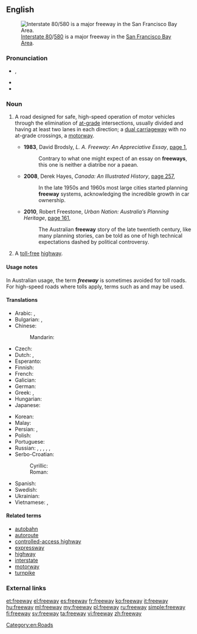 ==English==
{{slim-wikipedia|lang=en}}
[[Image:I-80 Eastshore Fwy.jpg|thumb|[[w:Interstate 80|Interstate 80]]/[[w:Interstate 580 (California)|580]] is a major freeway in the [[w:San Francisco Bay Area|San Francisco Bay Area]].]]

===Pronunciation===
* {{IPA|/ˈfɹiː.wei/|lang=en}}, {{enPR|frēwā}}
* {{audio|en-us-freeway.ogg|Audio (US)|lang=en}}
* {{rhymes|iːweɪ|lang=en}}

===Noun===
{{en-noun}}

# {{context|Australia|Canada|US|lang=en}} A road designed for safe, high-speed operation of motor vehicles through the elimination of [[at-grade]] intersections, usually divided and having at least two lanes in each direction; a [[dual carriageway]] with no at-grade crossings, a [[motorway]].
#* '''1983''', David Brodsly, ''L. A. Freeway: An Appreciative Essay'', [http://books.google.com.au/books?id=Krv0fLvSc5QC&printsec=frontcover&dq=%22freeway%22|%22freeways%22+-intitle:%22%22+-inauthor:%22%22&hl=en&sa=X&ei=6kdXT_nlDcj3mAXao-meDw&redir_esc=y#v=onepage&q=%22freeway%22|%22freeways%22%20-intitle%3A%22%22%20-inauthor%3A%22%22&f=false page 1],
#*: Contrary to what one might expect of an essay on '''freeways''', this one is neither a diatribe nor a paean.
#* '''2008''', Derek Hayes, ''Canada: An Illustrated History'', [http://books.google.com.au/books?id=hrkq7t_4080C&pg=PA257&dq=%22freeway%22|%22freeways%22+canada+-intitle:%22%22+-inauthor:%22%22&hl=en&sa=X&ei=7EZXT53WM8nUmAX3-IHTDw&redir_esc=y#v=onepage&q=%22freeway%22|%22freeways%22%20canada%20-intitle%3A%22%22%20-inauthor%3A%22%22&f=false page 257],
#*: In the late 1950s and 1960s most large cities started planning '''freeway''' systems, acknowledging the incredible growth in car ownership.
#* '''2010''', Robert Freestone, ''Urban Nation: Australia′s Planning Heritage'', [http://books.google.com.au/books?id=v7PQxIjS1BQC&pg=PA161&dq=%22freeway%22|%22freeways%22+australia+-intitle:%22%22+-inauthor:%22%22&hl=en&sa=X&ei=oStXT9b6B4vjmAXyts2YDw&redir_esc=y#v=onepage&q=%22freeway%22|%22freeways%22%20australia%20-intitle%3A%22%22%20-inauthor%3A%22%22&f=false page 161],
#*: The Australian '''freeway''' story of the late twentieth century, like many planning stories, can be told as one of high technical expectations dashed by political controversy.
# A [[toll-free]] [[highway]].

====Usage notes====
In Australian usage, the term '''''freeway''''' is sometimes avoided for toll roads. For high-speed roads where tolls apply, terms such as {{term|tollway|lang=en}} and {{term|motorway|lang=en}} may be used.

====Translations====
{{trans-top|road designed for safe high-speed motoring}}
* Arabic: {{t|ar|أُوتُوسْتْرَاد|m|tr=ʾutustrād}}, {{t|ar|طَرِيق سَرِيع|m}}
* Bulgarian: {{t|bg|автомагистрала|f|tr=ávtomagistrála|sc=Cyrl}}, {{t+|bg|магистрала|tr=magistrála|sc=Cyrl}}
* Chinese:
*: Mandarin: {{t+|cmn|高速公路|tr=gāosù gōnglù|sc=Hani}}
* Czech: {{t+|cs|dálnice|f}}
* Dutch: {{t+|nl|snelweg|m}}, {{t|nl|autosnelweg|m}}
* Esperanto: {{t|eo|aŭtovojo}}
* Finnish: {{t+|fi|moottoritie}}
* French: {{t+|fr|autoroute}}
* Galician: {{t+|gl|autoestrada|f}}
* German: {{t+|de|Autobahn|f}}
* Greek: {{t|el|αυτοκινητόδρομος υπερταχείας κυκλοφορίας|m|sc=Grek}}, {{t|el|[[δρόμος]] [[χωρίς]] [[διόδια]]|m}}
* Hungarian: {{t+|hu|autópálya}}
* Japanese: {{t|ja|高速道路|tr=こうそくどうろ, kōsoku dōro}}
{{trans-mid}}
* Korean: {{t+|ko|고속도로|tr=gosokdoro}}
* Malay: {{t|ms|lebuh raya}}
* Persian: {{t|fa|آزادراه|tr=âzâdrâh|sc=fa-Arab}}, {{t+|fa|اتوبان|tr=otobân|sc=fa-Arab}}
* Polish: {{t+|pl|autostrada|f}}
* Portuguese: {{t+|pt|autoestrada|f}}
* Russian: {{t+|ru|автостра́да|f}}, {{t+|ru|автомагистра́ль|f}}, {{t+|ru|автоба́н|m}}, {{t|ru|фри́вей|m}}, {{t|ru|фриве́й|m}}, {{t+|ru|магистра́ль|f}}
* Serbo-Croatian:
*: Cyrillic: {{t|sh|аутоцеста|f|sc=Cyrl}}
*: Roman: {{t+|sh|autocesta|f}}
* Spanish: {{t+|es|autopista|f}}
* Swedish: {{t+|sv|motorväg}}
* Ukrainian: {{t+|uk|автострада|f|tr=avtostráda|sc=Cyrl}}
* Vietnamese: {{t|vi|đường ô tô chính}}, {{t|vi|đường trục ô tô}}
{{trans-bottom}}

====Related terms====
* [[autobahn]]
* [[autoroute]]
* [[controlled-access highway]]
* [[expressway]]
* [[highway]]
* [[interstate]]
* [[motorway]]
* [[turnpike]]

===External links===
{{projectlinks|pedia|lang1=en|page1=Freeway}}

[[Category:en:Roads]]

[[et:freeway]]
[[el:freeway]]
[[es:freeway]]
[[fr:freeway]]
[[ko:freeway]]
[[it:freeway]]
[[hu:freeway]]
[[ml:freeway]]
[[my:freeway]]
[[pl:freeway]]
[[ru:freeway]]
[[simple:freeway]]
[[fi:freeway]]
[[sv:freeway]]
[[ta:freeway]]
[[vi:freeway]]
[[zh:freeway]]